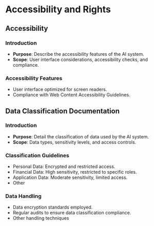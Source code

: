 # Accessibility and Rights

## Accessibility

### Introduction
* **Purpose**: Describe the accessibility features of the AI system.
* **Scope**: User interface considerations, accessibility checks, and compliance.

### Accessibility Features
* User interface optimized for screen readers.
* Compliance with Web Content Accessibility Guidelines.

## Data Classification Documentation

### Introduction
* **Purpose**: Detail the classification of data used by the AI system.
* **Scope**: Data types, sensitivity levels, and access controls.

### Classification Guidelines
* Personal Data: Encrypted and restricted access.
* Financial Data: High sensitivity, restricted to specific roles.
* Application Data: Moderate sensitivity, limited access.
* Other

### Data Handling
* Data encryption standards employed.
* Regular audits to ensure data classification compliance.
* Other handling techniques

